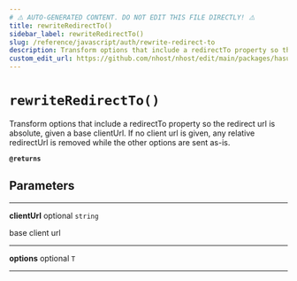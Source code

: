 ```yaml
---
# ⚠️ AUTO-GENERATED CONTENT. DO NOT EDIT THIS FILE DIRECTLY! ⚠️
title: rewriteRedirectTo()
sidebar_label: rewriteRedirectTo()
slug: /reference/javascript/auth/rewrite-redirect-to
description: Transform options that include a redirectTo property so the redirect url is absolute, given a base clientUrl. If no client url is given, any relative redirectUrl is removed while the other options are sent as-is.
custom_edit_url: https://github.com/nhost/nhost/edit/main/packages/hasura-auth-js/src/utils/url.ts#L29
---
```


# `rewriteRedirectTo()`

Transform options that include a redirectTo property so the
redirect url is absolute, given a base clientUrl.
If no client url is given, any relative redirectUrl is removed while
the other options are sent as-is.

**`@returns`**

## Parameters

---

**<span className="parameter-name">clientUrl</span>** <span className="optional-status">optional</span> <code>string</code>

base client url

---

**<span className="parameter-name">options</span>** <span className="optional-status">optional</span> <code>T</code>

---
